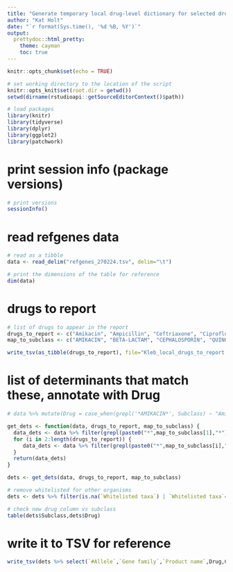 ```yaml
---
title: "Generate temporary local drug-level dictionary for selected drugs of relevance to Klebsiella pneumoniae report"
author: "Kat Holt"
date: "`r format(Sys.time(), '%d %B, %Y')`"
output: 
  prettydoc::html_pretty:
    theme: cayman
    toc: true
---
```


```r
knitr::opts_chunk$set(echo = TRUE)

# set working directory to the location of the script
knitr::opts_knit$set(root.dir = getwd())
setwd(dirname(rstudioapi::getSourceEditorContext()$path))

# load packages
library(knitr)
library(tidyverse)
library(dplyr)
library(ggplot2)
library(patchwork)
```

# print session info (package versions)
```r

# print versions
sessionInfo()

```

# read refgenes data
``` r
# read as a tibble
data <- read_delim("refgenes_270224.tsv", delim="\t")

# print the dimensions of the table for reference
dim(data)
```

# drugs to report
``` r
# list of drugs to appear in the report
drugs_to_report <- c("Amikacin", "Ampicillin", "Ceftriaxone", "Ciprofloxacin", "Fosfomycin", "Gentamicin", "Meropenem", "Trimethoprim")
map_to_subclass <- c("AMIKACIN", "BETA-LACTAM", "CEPHALOSPORIN", "QUINOLONE", "FOSFOMYCIN", "GENTAMICIN", "CARBAPENEM", "TRIMETHOPRIM")

write_tsv(as_tibble(drugs_to_report), file="Kleb_local_drugs_to_report.tsv")
```

# list of determinants that match these, annotate with Drug
```r
# data %>% mutate(Drug = case_when(grepl('*AMIKACIN*', Subclass) ~ "Amikacin")) %>%

get_dets <- function(data, drugs_to_report, map_to_subclass) {
  data_dets <- data %>% filter(grepl(paste0("*",map_to_subclass[1],"*"), Subclass)) %>% mutate(Drug=drugs_to_report[1])
  for (i in 2:length(drugs_to_report)) {
     data_dets <- data %>% filter(grepl(paste0("*",map_to_subclass[i],"*"), Subclass)) %>% mutate(Drug=drugs_to_report[i]) %>% bind_rows(data_dets)
  }
  return(data_dets)
}

dets <- get_dets(data, drugs_to_report, map_to_subclass)

# remove whitelisted for other organisms
dets <- dets %>% filter(is.na(`Whitelisted taxa`) | `Whitelisted taxa`=="Klebsiella_pneumoniae")

# check new drug column vs subclass
table(dets$Subclass,dets$Drug)

```

# write it to TSV for reference
```r

write_tsv(dets %>% select(`#Allele`,`Gene family`,`Product name`,Drug,Class,Subclass,`Pubmed reference`,`RefSeq protein`), file="Kleb_local_dict.tsv")

```
